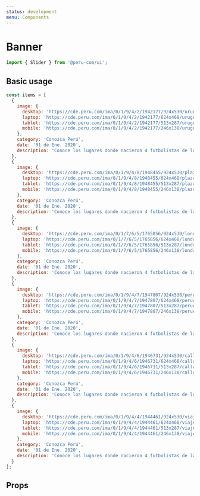 ```yaml
---
status: development
menu: Components
---
```



# Banner

```js
import { Slider } from '@peru-com/ui';
```
## Basic usage

<Playground>
  <SliderDemo />
</Playground>

```jsx
const items = [
  {
    image: {
      desktop: 'https://cde.peru.com/ima/0/1/9/4/2/1942177/924x530/uruguay.jpg',
      laptop: 'https://cde.peru.com/ima/0/1/9/4/2/1942177/624x468/uruguay.jpg',
      tablet: 'https://cde.peru.com/ima/0/1/9/4/2/1942177/513x287/uruguay.jpg',
      mobile: 'https://cde.peru.com/ima/0/1/9/4/2/1942177/246x138/uruguay.jpg'
    },
    category: 'Conozca Perú',
    date: '01 de Ene. 2020',
    description: 'Conoce los lugares donde nacieron 4 futbolistas de la selección uruguaya'
  },
  {
    image: {
      desktop: 'https://cde.peru.com/ima/0/1/9/4/8/1948455/924x530/plaza-armas-trujillo.jpg',
      laptop: 'https://cde.peru.com/ima/0/1/9/4/8/1948455/624x468/plaza-armas-trujillo.jpg',
      tablet: 'https://cde.peru.com/ima/0/1/9/4/8/1948455/513x287/plaza-armas-trujillo.jpg',
      mobile: 'https://cde.peru.com/ima/0/1/9/4/8/1948455/246x138/plaza-armas-trujillo.jpg'
    },
    category: 'Conozca Perú',
    date: '01 de Ene. 2020',
    description: 'Conoce los lugares donde nacieron 4 futbolistas de la selección uruguaya'
  },
  {
    image: {
      desktop: 'https://cde.peru.com/ima/0/1/7/6/5/1765856/924x530/londres.jpg',
      laptop: 'https://cde.peru.com/ima/0/1/7/6/5/1765856/624x468/londres.jpg',
      tablet: 'https://cde.peru.com/ima/0/1/7/6/5/1765856/513x287/londres.jpg',
      mobile: 'https://cde.peru.com/ima/0/1/7/6/5/1765856/246x138/londres.jpg'
    },
    category: 'Conozca Perú',
    date: '01 de Ene. 2020',
    description: 'Conoce los lugares donde nacieron 4 futbolistas de la selección uruguaya'
  },
  {
    image: {
      desktop: 'https://cde.peru.com/ima/0/1/9/4/7/1947807/924x530/perucom.jpg',
      laptop: 'https://cde.peru.com/ima/0/1/9/4/7/1947807/624x468/perucom.jpg',
      tablet: 'https://cde.peru.com/ima/0/1/9/4/7/1947807/513x287/perucom.jpg',
      mobile: 'https://cde.peru.com/ima/0/1/9/4/7/1947807/246x138/perucom.jpg'
    },
    category: 'Conozca Perú',
    date: '01 de Ene. 2020',
    description: 'Conoce los lugares donde nacieron 4 futbolistas de la selección uruguaya'
  },
  {
    image: {
      desktop: 'https://cde.peru.com/ima/0/1/9/4/6/1946731/924x530/callao.jpg',
      laptop: 'https://cde.peru.com/ima/0/1/9/4/6/1946731/624x468/callao.jpg',
      tablet: 'https://cde.peru.com/ima/0/1/9/4/6/1946731/513x287/callao.jpg',
      mobile: 'https://cde.peru.com/ima/0/1/9/4/6/1946731/246x138/callao.jpg'
    },
    category: 'Conozca Perú',
    date: '01 de Ene. 2020',
    description: 'Conoce los lugares donde nacieron 4 futbolistas de la selección uruguaya'
  },
  {
    image: {
      desktop: 'https://cde.peru.com/ima/0/1/9/4/4/1944461/924x530/viajes.jpg',
      laptop: 'https://cde.peru.com/ima/0/1/9/4/4/1944461/624x468/viajes.jpg',
      tablet: 'https://cde.peru.com/ima/0/1/9/4/4/1944461/513x287/viajes.jpg',
      mobile: 'https://cde.peru.com/ima/0/1/9/4/4/1944461/246x138/viajes.jpg'
    },
    category: 'Conozca Perú',
    date: '01 de Ene. 2020',
    description: 'Conoce los lugares donde nacieron 4 futbolistas de la selección uruguaya'
  }
];
```

## Props
